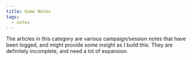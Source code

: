 ```yaml
---
title: Game Notes
tags:
  - notes
---
```


The articles in this category are various campaign/session notes that have been
logged, and might provide some insight as I build this. They are definitely
incomplete, and need a lot of expansion.
